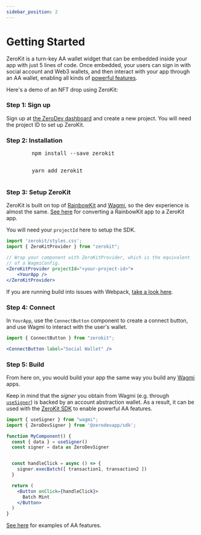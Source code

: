 ```yaml
---
sidebar_position: 2
---
```


# Getting Started

ZeroKit is a turn-key AA wallet widget that can be embedded inside your app with just 5 lines of code.  Once embedded, your users can sign in with social account and Web3 wallets, and then interact with your app through an AA wallet, enabling all kinds of [powerful features](/use-wallets/overview).

Here's a demo of an NFT drop using ZeroKit:


<SponsoredMintExample label="Try ZeroKit" />

### Step 1: Sign up

Sign up at [the ZeroDev dashboard](https://dashboard.zerodev.app) and create a new project.  You will need the project ID to set up ZeroKit.

### Step 2: Installation
<Tabs>
  <TabItem value="npm" label="npm" default>
    <pre>
        <codeblock>npm install --save zerokit</codeblock>
    </pre>
  </TabItem>
  <TabItem value="yarn" label="yarn">
    <pre>
        <codeblock>yarn add zerokit</codeblock>
    </pre>
  </TabItem>
</Tabs>

### Step 3: Setup ZeroKit

ZeroKit is built on top of [RainbowKit](https://www.rainbowkit.com/docs/introduction) and [Wagmi](https://wagmi.sh/), so the dev experience is almost the same.  [See here](/create-wallets/zerokit/rainbow-kit) for converting a RainbowKit app to a ZeroKit app.

You will need your `projectId` here to setup the SDK.

```jsx
import 'zerokit/styles.css';
import { ZeroKitProvider } from "zerokit";
```
```jsx
// Wrap your component with ZeroKitProvider, which is the equivalent
// of a WagmiConfig.
<ZeroKitProvider projectId="<your-project-id>">
    <YourApp />
</ZeroKitProvider>
```

If you are running build into issues with Webpack, [take a look here](/create-wallets/zerokit/common-issues).

### Step 4: Connect

In `YourApp`, use the `ConnectButton` component to create a connect button, and use Wagmi to interact with the user's wallet.

```jsx
import { ConnectButton } from "zerokit";
```
```jsx live
<ConnectButton label="Social Wallet" />
```

### Step 5: Build

From here on, you would build your app the same way you build any [Wagmi](https://wagmi.sh/) apps.

Keep in mind that the *signer* you obtain from Wagmi (e.g. through [`useSigner`](https://wagmi.sh/react/hooks/useSigner)) is backed by an account abstraction wallet.  As a result, it can be used with the [ZeroKit SDK](/use-wallets/overview) to enable powerful AA features.


```jsx
import { useSigner } from "wagmi";
import { ZeroDevSigner } from '@zerodevapp/sdk';

function MyComponent() {
  const { data } = useSigner()
  const signer = data as ZeroDevSigner


  const handleClick = async () => {
    signer.execBatch([ transaction1, transaction2 ])
  }

  return (
    <Button onClick={handleClick}>
      Batch Mint
    </Button>
  )
}
```

[See here](/use-wallets/overview) for examples of AA features.
